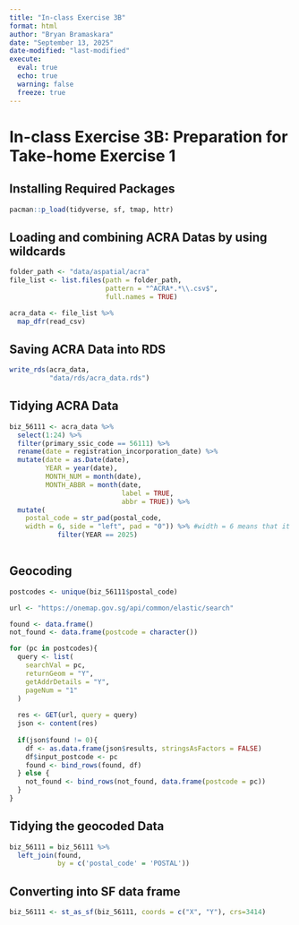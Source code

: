```yaml
---
title: "In-class Exercise 3B"
format: html
author: "Bryan Bramaskara"
date: "September 13, 2025"
date-modified: "last-modified"
execute: 
  eval: true
  echo: true
  warning: false
  freeze: true
---
```


# In-class Exercise 3B: Preparation for Take-home Exercise 1

## Installing Required Packages

```r
pacman::p_load(tidyverse, sf, tmap, httr)
```

## Loading and combining ACRA Datas by using wildcards

```r
folder_path <- "data/aspatial/acra"
file_list <- list.files(path = folder_path,
                        pattern = "^ACRA*.*\\.csv$",
                        full.names = TRUE)

acra_data <- file_list %>% 
  map_dfr(read_csv)
```

## Saving ACRA Data into RDS

```r
write_rds(acra_data,
          "data/rds/acra_data.rds")
```

## Tidying ACRA Data

```r
biz_56111 <- acra_data %>% 
  select(1:24) %>% 
  filter(primary_ssic_code == 56111) %>% 
  rename(date = registration_incorporation_date) %>% 
  mutate(date = as.Date(date),
         YEAR = year(date),
         MONTH_NUM = month(date),
         MONTH_ABBR = month(date,
                            label = TRUE,
                            abbr = TRUE)) %>% 
  mutate(
    postal_code = str_pad(postal_code,
    width = 6, side = "left", pad = "0")) %>% #width = 6 means that it will be in 6 digits format
            filter(YEAR == 2025)
  
```

## Geocoding

```r
postcodes <- unique(biz_56111$postal_code)

url <- "https://onemap.gov.sg/api/common/elastic/search"

found <- data.frame()
not_found <- data.frame(postcode = character())

for (pc in postcodes){
  query <- list(
    searchVal = pc,
    returnGeom = "Y",
    getAddrDetails = "Y",
    pageNum = "1"
  )
  
  res <- GET(url, query = query)
  json <- content(res)
  
  if(json$found != 0){
    df <- as.data.frame(json$results, stringsAsFactors = FALSE)
    df$input_postcode <- pc
    found <- bind_rows(found, df)
  } else {
    not_found <- bind_rows(not_found, data.frame(postcode = pc))
  }
}
```

## Tidying the geocoded Data

```r
biz_56111 = biz_56111 %>% 
  left_join(found,
            by = c('postal_code' = 'POSTAL'))
```

## Converting into SF data frame

```r
biz_56111 <- st_as_sf(biz_56111, coords = c("X", "Y"), crs=3414)
```
